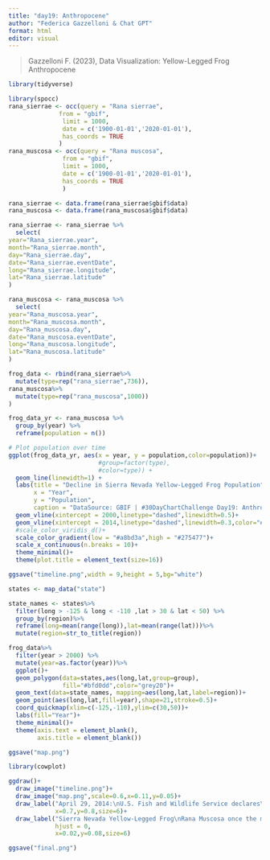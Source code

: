 ```yaml
---
title: "day19: Anthropocene"
author: "Federica Gazzelloni & Chat GPT"
format: html
editor: visual
---
```


> Gazzelloni F. (2023), Data Visualization: Yellow-Legged Frog Anthropocene

```r
library(tidyverse)

library(spocc)
rana_sierrae <- occ(query = "Rana sierrae",
              from = "gbif",
               limit = 1000,
               date = c('1900-01-01','2020-01-01'),
               has_coords = TRUE
              )
rana_muscosa <- occ(query = "Rana muscosa",
               from = "gbif",
               limit = 1000,
               date = c('1900-01-01','2020-01-01'),
               has_coords = TRUE
               )
```

```r
rana_sierrae <- data.frame(rana_sierrae$gbif$data)
rana_muscosa <- data.frame(rana_muscosa$gbif$data)
```

```r
rana_sierrae <- rana_sierrae %>%
  select(
year="Rana_sierrae.year",                            
month="Rana_sierrae.month",                           
day="Rana_sierrae.day",                             
date="Rana_sierrae.eventDate",
long="Rana_sierrae.longitude",                      
lat="Rana_sierrae.latitude"
)

rana_muscosa <- rana_muscosa %>%
  select(
year="Rana_muscosa.year",                            
month="Rana_muscosa.month",                           
day="Rana_muscosa.day",                             
date="Rana_muscosa.eventDate",
long="Rana_muscosa.longitude",                      
lat="Rana_muscosa.latitude"
)

frog_data <- rbind(rana_sierrae%>%
  mutate(type=rep("rana_sierrae",736)),
rana_muscosa%>%
  mutate(type=rep("rana_muscosa",1000))
)
```

```r
frog_data_yr <- rana_muscosa %>%
  group_by(year) %>%
  reframe(population = n())
```

```r
# Plot population over time
ggplot(frog_data_yr, aes(x = year, y = population,color=population))+
                         #group=factor(type),
                         #color=type)) +
  geom_line(linewidth=1) +
  labs(title = "Decline in Sierra Nevada Yellow-Legged Frog Population",
       x = "Year",
       y = "Population",
       caption = "DataSource: GBIF | #30DayChartChallenge Day19: Anthropocene\nDataViz: Federica Gazzelloni") +
  geom_vline(xintercept = 2000,linetype="dashed",linewidth=0.5)+
  geom_vline(xintercept = 2014,linetype="dashed",linewidth=0.3,color="#a60845")+
  #scale_color_viridis_d()+
  scale_color_gradient(low = "#a8bd3a",high = "#275477")+
  scale_x_continuous(n.breaks = 10)+
  theme_minimal()+
  theme(plot.title = element_text(size=16))

```

```r
ggsave("timeline.png",width = 9,height = 5,bg="white")
```

```r

states <- map_data("state")

state_names <- states%>%
  filter(long > -125 & long < -110 ,lat > 30 & lat < 50) %>%
  group_by(region)%>%
  reframe(long=mean(range(long)),lat=mean(range(lat)))%>%
  mutate(region=str_to_title(region))

frog_data%>%
  filter(year > 2000) %>%
  mutate(year=as.factor(year))%>%
  ggplot()+
  geom_polygon(data=states,aes(long,lat,group=group),
               fill="#bfd0dd",color="grey20")+
  geom_text(data=state_names, mapping=aes(long,lat,label=region))+
  geom_point(aes(long,lat,fill=year),shape=21,stroke=0.5)+
  coord_quickmap(xlim=c(-125,-110),ylim=c(30,50))+
  labs(fill="Year")+
  theme_minimal()+
  theme(axis.text = element_blank(),
        axis.title = element_blank())
```

```r
ggsave("map.png")
```

```r
library(cowplot)

ggdraw()+
  draw_image("timeline.png")+
  draw_image("map.png",scale=0.6,x=0.11,y=0.05)+
  draw_label("April 29, 2014:\nU.S. Fish and Wildlife Service declares\nSierra Nevada Yellow-Legged Frog\nspecies in danger of extinction",hjust = 0,
             x=0.7,y=0.8,size=6)+
  draw_label("Sierra Nevada Yellow-Legged Frog\nRana Muscosa once the most abundant frog in the Sierra Nevada\nis now critically endangered, yellow-legged frogs\nhave declined dramatically and they are now found\nin fewer than 7 percent of their historic localities. ",
             hjust = 0,
             x=0.02,y=0.08,size=6)
```

```r
ggsave("final.png")
```
